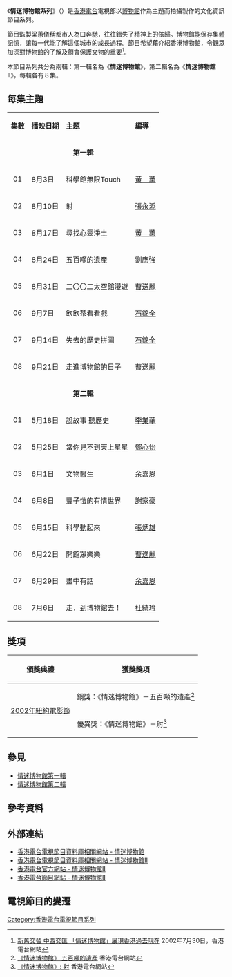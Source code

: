 {{expand|time=2011-05-17T14:53:31+00:00}}
{{香港電台電視節目
|中文節目名=情迷博物館系列
|英文節目名={{lang|en|Discovering Museums Series}}
|圖片=[[File:Discovering_Museums.jpg|300px]]
|製作年份=
|翡翠台首播日期=第一輯：<br/>2002年8月3日－9月21日<br/>第二輯：<br/>2011年5月18日－7月6日
|翡翠台首播時間=第一輯：<br/>逢星期六 19:30－20:00（連廣告）<br/>第二輯：<br/>逢星期三 19:00－19:30（連廣告）
|監製=[[梁蕙儀|梁蕙儀]]（第一輯）<br/>[[何慧瑩|何慧瑩]]（第二輯）
|編導=
|製作統籌=
|助理編導=
|編劇=
|語言=[[粵語|粵語]]
|集數=每輯8集
|類型=文化資訊
|製作公司=[[香港電台|香港電台]]電視部
}}
《'''情迷博物館系列'''》（{{lang-en|'''Discovering Museums Series'''}}）是[[香港電台|香港電台]]電視部以[[博物館|博物館]]作為主題而拍攝製作的文化資訊節目系列。

節目監製梁蕙儀稱都市人為口奔馳，往往錯失了精神上的依歸。博物館能保存集體記憶，讓每一代能了解這個城市的成長過程。節目希望藉介紹香港博物館，令觀眾加深對博物館的了解及領會保護文物的重要<ref>[http://www.rthk.org.hk/press/chi/20020730_66_35722.html 新舊交替 中西交匯 「情迷博物館」展現香港過去現在] {{Wayback|url=http://www.rthk.org.hk/press/chi/20020730_66_35722.html |date=20160304204532 }} 2002年7月30日，香港電台網站</ref>。

本節目系列共分為兩輯：第一輯名為《'''情迷博物館'''》，第二輯名為《'''情迷博物館II'''》，每輯各有８集。

==每集主題==
{|class="wikitable"
|- style="background:cornflowerblue; color:white" align=center
|'''集數'''||'''播映日期'''||'''主題'''||'''編導'''
|-
|colspan=4 align=center|'''第一輯'''
|-
|align=center|01||8月3日||科學館無限Touch||[[黃薰|黃　薰]]
|-
|align=center|02||8月10日||射||[[張永添|張永添]]
|-
|align=center|03||8月17日||尋找心靈淨土||[[黃薰|黃　薰]]
|-
|align=center|04||8月24日||五百噸的遺產||[[劉應強|劉應強]]
|-
|align=center|05||8月31日||二〇〇二太空館漫遊||[[曹送麗|曹送麗]]
|-
|align=center|06||9月7日||飲飲茶看看戲||[[石錦全|石錦全]]
|-
|align=center|07||9月14日||失去的歷史拼圖||[[石錦全|石錦全]]
|-
|align=center|08||9月21日||走進博物館的日子||[[曹送麗|曹送麗]]
|-
|colspan=4 align=center|'''第二輯'''
|-
|align=center|01||5月18日||說故事 聽歷史||[[李業華|李業華]]
|-
|align=center|02||5月25日||當你見不到天上星星||[[鄧心怡|鄧心怡]]
|-
|align=center|03||6月1日||文物醫生||[[余嘉恩|余嘉恩]]
|-
|align=center|04||6月8日||豐子愷的有情世界||[[謝家豪|謝家豪]]
|-
|align=center|05||6月15日||科學動起來||[[張炳雄|張炳雄]]
|-
|align=center|06||6月22日||開館眾樂樂||[[曹送麗|曹送麗]]
|-
|align=center|07||6月29日||畫中有話||[[余嘉恩|余嘉恩]]
|-
|align=center|08||7月6日||走，到博物館去！||[[杜綺玲|杜綺玲]]
|}

==獎項==
{| class="wikitable"
|-
!頒獎典禮||獲獎獎項
|-
|rowspan="2"|[[2002年紐約電影節|2002年紐約電影節]]||銅獎：《情迷博物館》－五百噸的遺產<ref>[http://rthk.hk/special/awardpro/award02/pop_museum1.htm 《情迷博物館》 五百噸的遺產] {{Wayback|url=http://rthk.hk/special/awardpro/award02/pop_museum1.htm |date=20151230192313 }} 香港電台網站</ref>
|-
|優異獎：《情迷博物館》－射<ref>[http://www.rthk.org.hk/special/awardpro/award02/pop_museum2.htm 《情迷博物館》: 射] {{Wayback|url=http://www.rthk.org.hk/special/awardpro/award02/pop_museum2.htm |date=20160304110501 }} 香港電台網站</ref>
|}

==參見==
*[[情迷博物館|情迷博物館第一輯]]
*[[情迷博物館II|情迷博物館第二輯]]

==參考資料==
{{Reflist}}

==外部連結==
*[http://app1.rthk.org.hk/php/tvarchivecatalog/episode.php?progid=214&tvcat=5 香港電台電視節目資料庫相關網站 - 情迷博物館] {{Wayback|url=http://app1.rthk.org.hk/php/tvarchivecatalog/episode.php?progid=214&tvcat=5 |date=20160304130143 }}
*[http://app1.rthk.org.hk/php/tvarchivecatalog/episode.php?progid=736&tvcat=5 香港電台電視節目資料庫相關網站 - 情迷博物館II] {{Wayback|url=http://app1.rthk.org.hk/php/tvarchivecatalog/episode.php?progid=736&tvcat=5 |date=20160304120635 }}
*[http://rthk.hk/special/museum2011/ 香港電台官方網站 - 情迷博物館II] {{Wayback|url=http://rthk.hk/special/museum2011/ |date=20151231125237 }}
*[http://programme.rthk.hk/rthk/tv/programme.php?name=tv/MuseumII 香港電台節目網站 - 情迷博物館II] {{Wayback|url=http://programme.rthk.hk/rthk/tv/programme.php?name=tv%2FMuseumII |date=20160305133537 }}

==電視節目的變遷==
{{電視節目的變遷
|電視台={{HK}}[[無綫電視|無綫電視]][[翡翠台|翡翠台]]
|播放檔次=星期六 19:35-20:05 時段
|節目名稱=情迷博物館 (港台節目)<br/>(2002.08.03 - 2002.09.21)
|上一節目=太陽計畫之創造優質人生 (港台節目)<br/>(2002.07.27)
|下一節目=2002年全球華語歌曲排行榜頒獎典禮<br/>(2002.09.28)<span style="font-size:smaller;">(19:00-19:55)</span>
----迪迪仔周記<br/>(2002.09.28)<span style="font-size:smaller;">(19:55-20:05)</span>
|2電視台={{HK}}[[無綫電視|無綫電視]][[翡翠台|翡翠台]]
|2播放檔次=星期三 19:00-19:30 時段
|2節目名稱=情迷博物館II (港台節目)<br/>(2011.05.18 - 2011.07.06)
|2上一節目=[[非常平等任務|非常平等任務]] (港台節目)<br/>(2011.04.06 - 2011.05.11)
|2下一節目=[[反斗英語|反斗英語]] (港台節目)<br/>(2011.07.13 - 2011.09.14)
}}

[[Category:香港電台電視節目系列|Category:香港電台電視節目系列]]